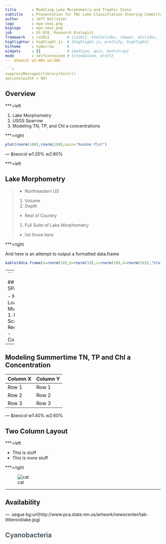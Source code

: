 ```yaml
---
title       : Modeling Lake Morphometry and Trophic State
subtitle    : Presentation for TNC Lake Classifcation Steering Committee
author      : Jeff Hollister
logo        : epa-seal.png
biglogo     : epa-seal.png
job         : US EPA, Research Ecologist
framework   : io2012        # {io2012, html5slides, shower, dzslides, ...}
highlighter : highlight.js  # {highlight.js, prettify, highlight}
hitheme     : tomorrow      # 
widgets     : []            # {mathjax, quiz, bootstrap}
mode        : selfcontained # {standalone, draft}
--- &twocol w1:40% w2:60%

```r
suppressMessages(library(knitr))
options(width = 98)
```

## Overview

***=left

1. Lake Morphometry
2. USGS Sparrow
3. Modeling TN, TP, and Chl a concentrations

***=right
```r
plot(rnorm(100),rnorm(100),main="Random Plot")
```

--- &twocol w1:20% w2:80% 

***=left

## Lake Morphometry

> - Northeastern US
 > 1. Volume
 > 2. Depth
> - Rest of Country
 > 1. Full Suite of Lake Morphometry
 > - list those here
 
***=right

And here is an attempt to output a formatted data.frame

```r
kable(data.frame(a=rnorm(10),b=rnorm(10),c=rnorm(10),d=rnorm(10)),"html")
```

---
```


## USGS SPARROW

- Nutrient Load Model
- Multiple Scales
 1. National Scale
 2. Regional Scale
- Concentrations

---

## Modeling Summertime TN, TP and Chl a Concentration

Column X | Column Y
---------|----------
Row 1    | Row 1
Row 2    | Row 2
Row 3    | Row 3

--- &twocol w1:40% w2:60%

## Two Column Layout   



***=left

- This is stuff
- This is more stuff

***=right

![cat](http://www.funnycatpix.com/_pics/This_Is_Soooo_Boring.jpg)

---

## Availability

--- .segue bg:url(http://www.pca.state.mn.us/artwork/newscenter/tab-littlerocklake.jpg)

<hgroup>
  <h2 style="color:#4A5B64">Cyanobacteria</h2>
</hgroup>






